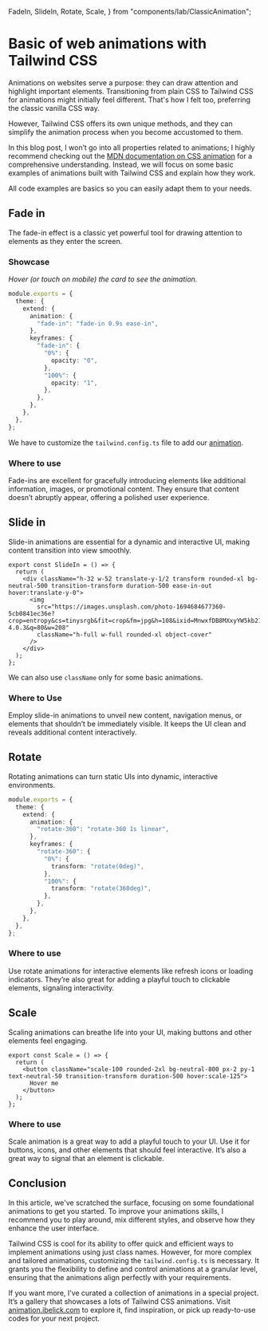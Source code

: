   FadeIn,
  SlideIn,
  Rotate,
  Scale,
} from "components/lab/ClassicAnimation";

<LayoutBlog >

# Basic of web animations with Tailwind CSS

Animations on websites serve a purpose: they can draw attention and highlight important elements. Transitioning from plain CSS to Tailwind CSS for animations might initially feel different. That's how I felt too, preferring the classic vanilla CSS way.

However, Tailwind CSS offers its own unique methods, and they can simplify the animation process when you become accustomed to them.

In this blog post, I won’t go into all properties related to animations; I highly recommend checking out the [MDN documentation on CSS animation](https://developer.mozilla.org/fr/docs/Web/CSS/animation) for a comprehensive understanding. Instead, we will focus on some basic examples of animations built with Tailwind CSS and explain how they work.

All code examples are basics so you can easily adapt them to your needs.

## Fade in

The fade-in effect is a classic yet powerful tool for drawing attention to elements as they enter the screen.

### Showcase

<ComponentPlayground hasDarkMode className="group">
  <FadeIn />
</ComponentPlayground>

_Hover (or touch on mobile) the card to see the animation._

```ts tailwind.config.ts
module.exports = {
  theme: {
    extend: {
      animation: {
        "fade-in": "fade-in 0.9s ease-in",
      },
      keyframes: {
        "fade-in": {
          "0%": {
            opacity: "0",
          },
          "100%": {
            opacity: "1",
          },
        },
      },
    },
  },
};
```

We have to customize the `tailwind.config.ts` file to add our [animation](https://tailwindcss.com/docs/animation#customizing-your-theme).

### Where to use

Fade-ins are excellent for gracefully introducing elements like additional information, images, or promotional content. They ensure that content doesn’t abruptly appear, offering a polished user experience.

## Slide in

Slide-in animations are essential for a dynamic and interactive UI, making content transition into view smoothly.

<ComponentPlayground hasDarkMode className="overflow-hidden">
  <SlideIn />
</ComponentPlayground>

```tsx slide-in.tsx
export const SlideIn = () => {
  return (
    <div className="h-32 w-52 translate-y-1/2 transform rounded-xl bg-neutral-500 transition-transform duration-500 ease-in-out hover:translate-y-0">
      <img
        src="https://images.unsplash.com/photo-1694684677360-5cb0841ec36e?crop=entropy&cs=tinysrgb&fit=crop&fm=jpg&h=108&ixid=MnwxfDB8MXxyYW5kb218MHx8fHx8fHx8MTY5NTgwNjYxNA&ixlib=rb-4.0.3&q=80&w=208"
        className="h-full w-full rounded-xl object-cover"
      />
    </div>
  );
};
```

We can also use `className` only for some basic animations.

### Where to Use

Employ slide-in animations to unveil new content, navigation menus, or elements that shouldn’t be immediately visible. It keeps the UI clean and reveals additional content interactively.

## Rotate

Rotating animations can turn static UIs into dynamic, interactive environments.

<ComponentPlayground hasDarkMode>
  <Rotate />
</ComponentPlayground>

```ts tailwind.config.ts
module.exports = {
  theme: {
    extend: {
      animation: {
        "rotate-360": "rotate-360 1s linear",
      },
      keyframes: {
        "rotate-360": {
          "0%": {
            transform: "rotate(0deg)",
          },
          "100%": {
            transform: "rotate(360deg)",
          },
        },
      },
    },
  },
};
```

### Where to use

Use rotate animations for interactive elements like refresh icons or loading indicators. They’re also great for adding a playful touch to clickable elements, signaling interactivity.

## Scale

Scaling animations can breathe life into your UI, making buttons and other elements feel engaging.

<ComponentPlayground hasDarkMode>
  <Scale />
</ComponentPlayground>

```tsx scale.tsx
export const Scale = () => {
  return (
    <button className="scale-100 rounded-2xl bg-neutral-800 px-2 py-1 text-neutral-50 transition-transform duration-500 hover:scale-125">
      Hover me
    </button>
  );
};
```

### Where to use

Scale animation is a great way to add a playful touch to your UI. Use it for buttons, icons, and other elements that should feel interactive. It’s also a great way to signal that an element is clickable.

## Conclusion

In this article, we've scratched the surface, focusing on some foundational animations to get you started. To improve your animations skills, I recommend you to play around, mix different styles, and observe how they enhance the user interface.

Tailwind CSS is cool for its ability to offer quick and efficient ways to implement animations using just class names. However, for more complex and tailored animations, customizing the `tailwind.config.ts` is necessary. It grants you the flexibility to define and control animations at a granular level, ensuring that the animations align perfectly with your requirements.

If you want more, I’ve curated a collection of animations in a special project. It’s a gallery that showcases a lots of Tailwind CSS animations. Visit [animation.ibelick.com](https://animation.ibelick.com/) to explore it, find inspiration, or pick up ready-to-use codes for your next project.

</LayoutBlog>

